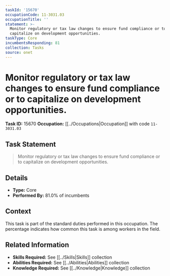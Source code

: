 ```yaml
---
taskId: '15670'
occupationCode: 11-3031.03
occupationTitle: ''
statement: >-
  Monitor regulatory or tax law changes to ensure fund compliance or to
  capitalize on development opportunities.
taskType: Core
incumbentsResponding: 81
collection: Tasks
source: onet
---
```

# Monitor regulatory or tax law changes to ensure fund compliance or to capitalize on development opportunities.

**Task ID:** 15670
**Occupation:** [[../Occupations|Occupation]] with code `11-3031.03`

## Task Statement

> Monitor regulatory or tax law changes to ensure fund compliance or to capitalize on development opportunities.

## Details

- **Type:** Core
- **Performed By:** 81.0% of incumbents

## Context

This task is part of the standard duties performed in this occupation. The percentage indicates how common this task is among workers in the field.

## Related Information

- **Skills Required:** See [[../Skills|Skills]] collection
- **Abilities Required:** See [[../Abilities|Abilities]] collection
- **Knowledge Required:** See [[../Knowledge|Knowledge]] collection
